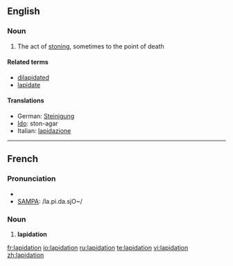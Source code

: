 ==English==

===Noun===
{{en-noun}}

# The act of [[stoning]], sometimes to the point of death

====Related terms====
*[[dilapidated]]
*[[lapidate]]

====Translations====
{{rfc-level|Translations at L3+ (AutoFormat would have corrected level of Translations)}}
{{trans-top|act of stoning, sometimes to the point of death}}
* German: [[Steinigung]] {{f}}
* [[Ido]]: ston-agar
* Italian: [[lapidazione]] {{f}}
{{trans-mid}}
{{trans-bottom}}

----

==French==

===Pronunciation===
* {{IPA|/la.pi.da.sjɔ̃/}}
* [[w:SAMPA|SAMPA]]: /la.pi.da.sjO~/

===Noun===
{{fr-noun|f}}

# '''lapidation'''

[[fr:lapidation]]
[[io:lapidation]]
[[ru:lapidation]]
[[te:lapidation]]
[[vi:lapidation]]
[[zh:lapidation]]